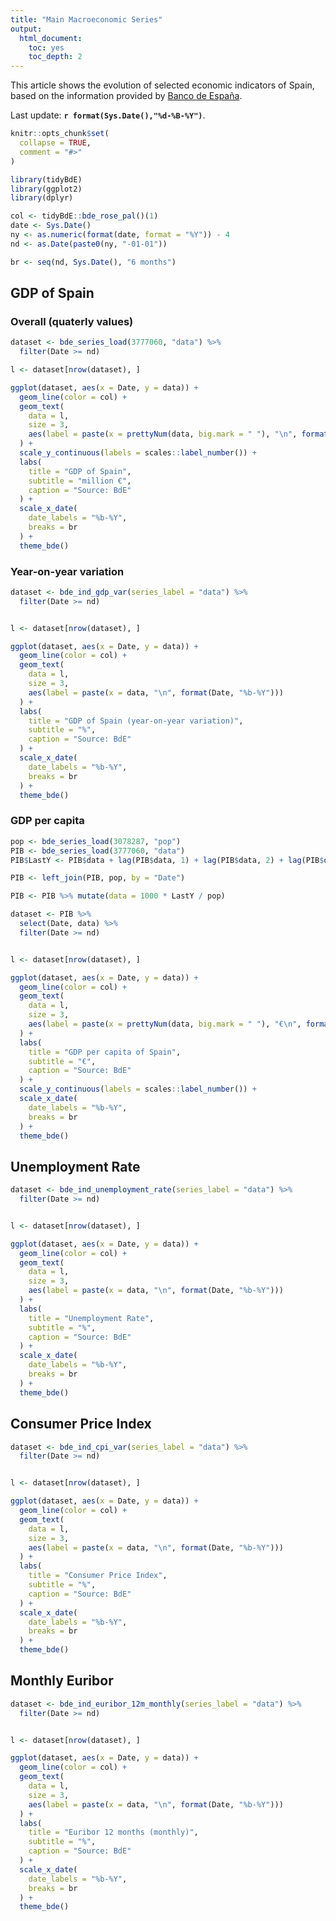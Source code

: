 ```yaml
---
title: "Main Macroeconomic Series"
output:
  html_document:
    toc: yes
    toc_depth: 2
---
```


This article shows the evolution of selected economic indicators of 
Spain, based on the information provided by [Banco de España](https://www.bde.es/).

Last update: **`r format(Sys.Date(),"%d-%B-%Y")`**.

```r
knitr::opts_chunk$set(
  collapse = TRUE,
  comment = "#>"
)

library(tidyBdE)
library(ggplot2)
library(dplyr)

col <- tidyBdE::bde_rose_pal()(1)
date <- Sys.Date()
ny <- as.numeric(format(date, format = "%Y")) - 4
nd <- as.Date(paste0(ny, "-01-01"))

br <- seq(nd, Sys.Date(), "6 months")
```

## GDP of Spain

### Overall (quaterly values)

```r
dataset <- bde_series_load(3777060, "data") %>%
  filter(Date >= nd)

l <- dataset[nrow(dataset), ]

ggplot(dataset, aes(x = Date, y = data)) +
  geom_line(color = col) +
  geom_text(
    data = l,
    size = 3,
    aes(label = paste(x = prettyNum(data, big.mark = " "), "\n", format(Date, "%b-%Y")))
  ) +
  scale_y_continuous(labels = scales::label_number()) +
  labs(
    title = "GDP of Spain",
    subtitle = "million €",
    caption = "Source: BdE"
  ) +
  scale_x_date(
    date_labels = "%b-%Y",
    breaks = br
  ) +
  theme_bde()
```


### Year-on-year variation


```r

dataset <- bde_ind_gdp_var(series_label = "data") %>%
  filter(Date >= nd)


l <- dataset[nrow(dataset), ]

ggplot(dataset, aes(x = Date, y = data)) +
  geom_line(color = col) +
  geom_text(
    data = l,
    size = 3,
    aes(label = paste(x = data, "\n", format(Date, "%b-%Y")))
  ) +
  labs(
    title = "GDP of Spain (year-on-year variation)",
    subtitle = "%",
    caption = "Source: BdE"
  ) +
  scale_x_date(
    date_labels = "%b-%Y",
    breaks = br
  ) +
  theme_bde()
```

### GDP per capita

```r

pop <- bde_series_load(3078287, "pop")
PIB <- bde_series_load(3777060, "data")
PIB$LastY <- PIB$data + lag(PIB$data, 1) + lag(PIB$data, 2) + lag(PIB$data, 3)

PIB <- left_join(PIB, pop, by = "Date")

PIB <- PIB %>% mutate(data = 1000 * LastY / pop)

dataset <- PIB %>%
  select(Date, data) %>%
  filter(Date >= nd)


l <- dataset[nrow(dataset), ]

ggplot(dataset, aes(x = Date, y = data)) +
  geom_line(color = col) +
  geom_text(
    data = l,
    size = 3,
    aes(label = paste(x = prettyNum(data, big.mark = " "), "€\n", format(Date, "%b-%Y")))
  ) +
  labs(
    title = "GDP per capita of Spain",
    subtitle = "€",
    caption = "Source: BdE"
  ) +
  scale_y_continuous(labels = scales::label_number()) +
  scale_x_date(
    date_labels = "%b-%Y",
    breaks = br
  ) +
  theme_bde()
```

## Unemployment Rate


```r

dataset <- bde_ind_unemployment_rate(series_label = "data") %>%
  filter(Date >= nd)


l <- dataset[nrow(dataset), ]

ggplot(dataset, aes(x = Date, y = data)) +
  geom_line(color = col) +
  geom_text(
    data = l,
    size = 3,
    aes(label = paste(x = data, "\n", format(Date, "%b-%Y")))
  ) +
  labs(
    title = "Unemployment Rate",
    subtitle = "%",
    caption = "Source: BdE"
  ) +
  scale_x_date(
    date_labels = "%b-%Y",
    breaks = br
  ) +
  theme_bde()
```


## Consumer Price Index


```r

dataset <- bde_ind_cpi_var(series_label = "data") %>%
  filter(Date >= nd)


l <- dataset[nrow(dataset), ]

ggplot(dataset, aes(x = Date, y = data)) +
  geom_line(color = col) +
  geom_text(
    data = l,
    size = 3,
    aes(label = paste(x = data, "\n", format(Date, "%b-%Y")))
  ) +
  labs(
    title = "Consumer Price Index",
    subtitle = "%",
    caption = "Source: BdE"
  ) +
  scale_x_date(
    date_labels = "%b-%Y",
    breaks = br
  ) +
  theme_bde()
```

## Monthly Euribor


```r

dataset <- bde_ind_euribor_12m_monthly(series_label = "data") %>%
  filter(Date >= nd)


l <- dataset[nrow(dataset), ]

ggplot(dataset, aes(x = Date, y = data)) +
  geom_line(color = col) +
  geom_text(
    data = l,
    size = 3,
    aes(label = paste(x = data, "\n", format(Date, "%b-%Y")))
  ) +
  labs(
    title = "Euribor 12 months (monthly)",
    subtitle = "%",
    caption = "Source: BdE"
  ) +
  scale_x_date(
    date_labels = "%b-%Y",
    breaks = br
  ) +
  theme_bde()
```
